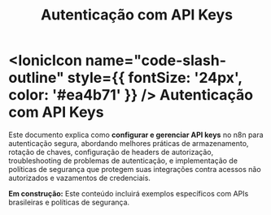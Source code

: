 ﻿---
sidebar_position: 2
title: Autenticação com API Keys
description: Como configurar e gerenciar API keys no n8n para integrações seguras
keywords: [n8n, api keys, autenticação, segurança, credenciais]
---

# <IonicIcon name="code-slash-outline" style={{ fontSize: '24px', color: '#ea4b71' }} /> Autenticação com API Keys

Este documento explica como **configurar e gerenciar API keys** no n8n para autenticação segura, abordando melhores práticas de armazenamento, rotação de chaves, configuração de headers de autorização, troubleshooting de problemas de autenticação, e implementação de políticas de segurança que protegem suas integrações contra acessos não autorizados e vazamentos de credenciais.

**Em construção:** Este conteúdo incluirá exemplos específicos com APIs brasileiras e políticas de segurança.

